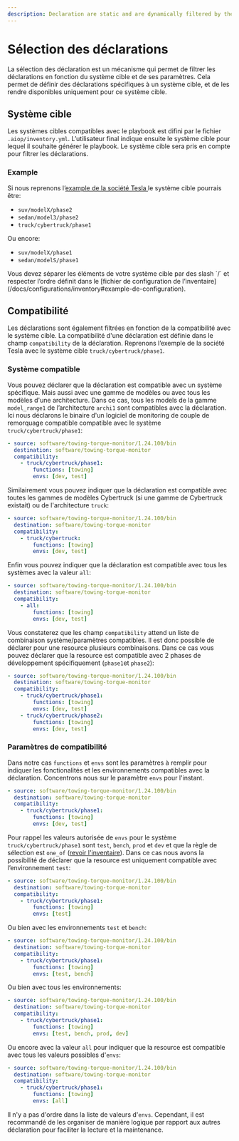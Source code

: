 ```yaml
---
description: Declaration are static and are dynamically filtered by the user's system target in runtime.
---
```


# Sélection des déclarations

La sélection des déclaration est un mécanisme qui permet de filtrer les déclarations en fonction du système cible et de ses paramètres. Cela permet de définir des déclarations spécifiques à un système cible, et de les rendre disponibles uniquement pour ce système cible.

## Système cible

Les systèmes cibles compatibles avec le playbook est difini par le fichier `.aiop/inventory.yml`. L’utilisateur final indique ensuite le système cible pour lequel il souhaite générer le playbook. Le système cible sera pris en compte pour filtrer les déclarations.

### Example

Si nous reprenons l’[example de la société Tesla ](/docs/configurations/inventory#example) le système cible pourrais être:
- `suv/modelX/phase2`
- `sedan/model3/phase2`
- `truck/cybertruck/phase1`

Ou encore:
- `suv/modelX/phase1`
- `sedan/modelS/phase1`

<Callout type="warning" emoji="⚠️">
 Vous devez séparer les éléments de votre système cible par des slash `/` et respecter l’ordre définit dans le [fichier de configuration de l’inventaire](/docs/configurations/inventory#example-de-configuration).
</Callout>

## Compatibilité

Les déclarations sont également filtrées en fonction de la compatibilité avec le système cible. La compatibilité d'une déclaration est définie dans le champ `compatibility` de la déclaration.
Reprenons l’exemple de la société Tesla avec le système cible `truck/cybertruck/phase1`.

### Système compatible

Vous pouvez déclarer que la déclaration est compatible avec un système spécifique. Mais aussi avec une gamme de modèles ou avec tous les modèles d'une architecture. Dans ce cas, tous les models de la gamme `model_range1` de l’architecture `archi1` sont compatibles avec la déclaration. Ici nous déclarons le binaire d'un logiciel de monitoring de couple de remorquage compatible compatible avec le système `truck/cybertruck/phase1`:

```yaml {4}
- source: software/towing-torque-monitor/1.24.100/bin
  destination: software/towing-torque-monitor
  compatibility:
    - truck/cybertruck/phase1:
        functions: [towing]
        envs: [dev, test]
```

Similairement vous pouvez indiquer que la déclaration est compatible avec toutes les gammes de modèles Cybertruck (si une gamme de Cybertruck existait) ou de l'architecture `truck`:

```yaml {4}
- source: software/towing-torque-monitor/1.24.100/bin
  destination: software/towing-torque-monitor
  compatibility:
    - truck/cybertruck:
        functions: [towing]
        envs: [dev, test]
```

Enfin vous pouvez indiquer que la déclaration est compatible avec tous les systèmes avec la valeur `all`:

```yaml {4}
- source: software/towing-torque-monitor/1.24.100/bin
  destination: software/towing-torque-monitor
  compatibility:
    - all:
        functions: [towing]
        envs: [dev, test]
```

Vous constaterez que les champ `compatibility` attend un liste de combinaison système/paramètres compatibles. Il est donc possible de déclarer pour une resource plusieurs combinaisons. Dans ce cas vous pouvez déclarer que la resource est compatible avec 2 phases de développement spécifiquement (`phase1`et `phase2`):

```yaml {4-12}
- source: software/towing-torque-monitor/1.24.100/bin
  destination: software/towing-torque-monitor
  compatibility:
    - truck/cybertruck/phase1:
        functions: [towing]
        envs: [dev, test]
    - truck/cybertruck/phase2:
        functions: [towing]
        envs: [dev, test]
```

### Paramètres de compatibilité

Dans notre cas `functions` et `envs` sont les paramètres à remplir pour indiquer les fonctionalités et les environnements compatibles avec la déclaration. Concentrons nous sur le paramètre `envs` pour l'instant.

```yaml {6}
- source: software/towing-torque-monitor/1.24.100/bin
  destination: software/towing-torque-monitor
  compatibility:
    - truck/cybertruck/phase1:
        functions: [towing]
        envs: [dev, test]
```

Pour rappel les valeurs autorisée de `envs` pour le système `truck/cybertruck/phase1` sont `test`, `bench`, `prod` et `dev` et que la règle de sélection est `one_of` ([revoir l'inventaire](/docs/configurations/inventory#modèle-de-configuration)). Dans ce cas nous avons la possibilité de déclarer que la resource est uniquement compatible avec l’environnement `test`:

```yaml {6}
- source: software/towing-torque-monitor/1.24.100/bin
  destination: software/towing-torque-monitor
  compatibility:
    - truck/cybertruck/phase1:
        functions: [towing]
        envs: [test]
```

Ou bien avec les environnements `test` et `bench`:

```yaml {6}
- source: software/towing-torque-monitor/1.24.100/bin
  destination: software/towing-torque-monitor
  compatibility:
    - truck/cybertruck/phase1:
        functions: [towing]
        envs: [test, bench]
```

Ou bien avec tous les environnements:

```yaml {6}
- source: software/towing-torque-monitor/1.24.100/bin
  destination: software/towing-torque-monitor
  compatibility:
    - truck/cybertruck/phase1:
        functions: [towing]
        envs: [test, bench, prod, dev]
```

Ou encore avec la valeur `all` pour indiquer que la resource est compatible avec tous les valeurs possibles d'`envs`:

```yaml {6}
- source: software/towing-torque-monitor/1.24.100/bin
  destination: software/towing-torque-monitor
  compatibility:
    - truck/cybertruck/phase1:
        functions: [towing]
        envs: [all]
```

Il n'y a pas d'ordre dans la liste de valeurs d'`envs`. Cependant, il est recommandé de les organiser de manière logique par rapport aux autres déclaration pour faciliter la lecture et la maintenance.